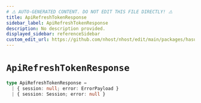 ```yaml
---
# ⚠️ AUTO-GENERATED CONTENT. DO NOT EDIT THIS FILE DIRECTLY! ⚠️
title: ApiRefreshTokenResponse
sidebar_label: ApiRefreshTokenResponse
description: No description provided.
displayed_sidebar: referenceSidebar
custom_edit_url: https://github.com/nhost/nhost/edit/main/packages/hasura-auth-js/src/utils/types.ts#L161
---
```


# `ApiRefreshTokenResponse`

```ts
type ApiRefreshTokenResponse =
  | { session: null; error: ErrorPayload }
  | { session: Session; error: null }
```
